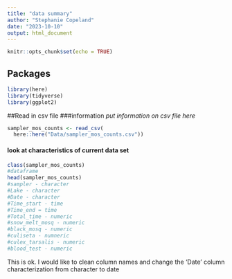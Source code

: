 ```yaml
---
title: "data summary"
author: "Stephanie Copeland"
date: "2023-10-10"
output: html_document
---
```


```r
knitr::opts_chunk$set(echo = TRUE)
```
## Packages
```r
library(here)
library(tidyverse)
library(ggplot2)
```
##Read in csv file
###information
*put information on csv file here*
```r
sampler_mos_counts <- read_csv(
  here::here("Data/sampler_mos_counts.csv"))
```

#### look at characteristics of current data set
```r
class(sampler_mos_counts)
#dataframe
head(sampler_mos_counts)
#sampler - character
#Lake - character
#Date - character
#Time_start - time
#Time_end = time
#Total_time - numeric
#snow_melt_mosq - numeric
#black_mosq - numeric
#culiseta - numneric
#culex_tarsalis - numeric
#blood_test - numeric 
```

This is ok. I would like to clean column names and change the 'Date' column characterization from character to date


